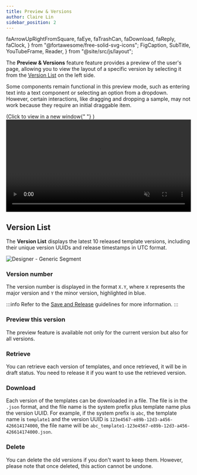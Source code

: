 ```yaml
---
title: Preview & Versions
author: Claire Lin
sidebar_position: 2
---
```


  faArrowUpRightFromSquare,
  faEye,
  faTrashCan,
  faDownload,
  faReply,
  faClock,
} from "@fortawesome/free-solid-svg-icons";
  FigCaption,
  SubTitle,
  YouTubeFrame,
  Reader,
} from "@site/src/js/layout";

<SubTitle text="A feature that allows you to preview the design before releasing it to users and manage different template versions efficiently." />
<Reader text="Designer" />

The **Preview & Versions** feature feature provides a preview of the user's page, allowing you to view the layout of a specific version by selecting it from the [Version List](#version-list) on the left side.

Some components remain functional in this preview mode, such as entering text into a text component or selecting an option from a dropdown. However, certain interactions, like dragging and dropping a sample, may not work because they require an initial draggable item.

<div
  style={{
    display: "flex",
    justifyContent: "center",
    marginTop: 0,
    flexDirection: "column",
  }}
>
  <span className="figCaption" style={{ textAlign: "left" }}>(Click to view in a new window{" "} <FontAwesomeIcon icon={faArrowUpRightFromSquare} />)</span>
  <a
    href="/img/labimotion/designer-preview.mp4"
    target="_blank"
    rel="noopener noreferrer"
    style={{ display: "block" }}
  >
    <video width="100%" controls autoPlay loop muted>
      <source src="/img/labimotion/designer-preview.mp4" type="video/mp4" />
      Your browser does not support the video tag.
    </video>
  </a>
</div>

<FigCaption text="Designer - Preview Design" />

## Version List

The **Version List** displays the latest 10 released template versions, including their unique version UUIDs and release timestamps in UTC format.

![Designer - Generic Segment](/img/labimotion/designer-version-list.png)

<FigCaption text="Designer - Version List" />

### Version number

The version number is displayed in the format `X.Y`, where `X` represents the major version and `Y` the minor version, highlighted in blue.

:::info
Refer to the [Save and Release](/docs/labimotion/designer/template-features/workarea#-save-and-release-major) guidelines for more information.
:::

### <FontAwesomeIcon icon={faEye} /> Preview this version

The preview feature is available not only for the current version but also for all versions.

### <FontAwesomeIcon icon={faReply} /> Retrieve

You can retrieve each version of templates, and once retrieved, it will be in draft status. You need to release it if you want to use the retrieved version.

### <FontAwesomeIcon icon={faDownload} /> Download

Each version of the templates can be downloaded in a file. The file is in the `.json` format, and the file name is the system prefix plus template name plus the version UUID. For example, if the system prefix is `abc`, the template name is `template1` and the version UUID is `123e4567-e89b-12d3-a456-426614174000`, the file name will be `abc_template1-123e4567-e89b-12d3-a456-426614174000.json`.

### <FontAwesomeIcon icon={faTrashCan} /> Delete

You can delete the old versions if you don't want to keep them. However, please note that once deleted, this action cannot be undone.
